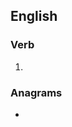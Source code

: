 ==English==

===Verb===
{{head|en|present participle}}

# {{present participle of|contuse|lang=en|nocat=1}}

===Anagrams===
* {{anagrams|en|countings}}